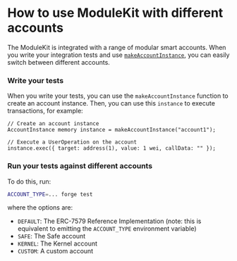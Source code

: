 
# How to use ModuleKit with different accounts

The ModuleKit is integrated with a range of modular smart accounts. When you write your integration tests and use [`makeAccountInstance`](/modulekit/test/core/makeAccountInstance), you can easily switch between different accounts.

<Steps>

### Write your tests

When you write your tests, you can use the `makeAccountInstance` function to create an account instance. Then, you can use this `instance` to execute transactions, for example:

```solidity copy
// Create an account instance
AccountInstance memory instance = makeAccountInstance("account1");

// Execute a UserOperation on the account
instance.exec({ target: address(1), value: 1 wei, callData: "" });
```

### Run your tests against different accounts

To do this, run:

```bash
ACCOUNT_TYPE=... forge test
```

where the options are:

- `DEFAULT`: The ERC-7579 Reference Implementation (note: this is equivalent to emitting the `ACCOUNT_TYPE` environment variable)
- `SAFE`: The Safe account
- `KERNEL`: The Kernel account
- `CUSTOM`: A custom account

</Steps>
